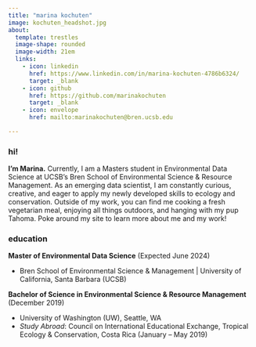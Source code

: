 ```yaml
---
title: "marina kochuten"
image: kochuten_headshot.jpg
about:
  template: trestles
  image-shape: rounded
  image-width: 21em
  links:
    - icon: linkedin
      href: https://www.linkedin.com/in/marina-kochuten-4786b6324/
      target: _blank
    - icon: github
      href: https://github.com/marinakochuten
      target: _blank
    - icon: envelope
      href: mailto:marinakochuten@bren.ucsb.edu

---
```

::: darkbrown-text
### hi!

**I’m Marina.** Currently, I am a Masters student in Environmental Data Science at UCSB’s Bren School of Environmental Science & Resource Management. As an emerging data scientist, I am constantly curious, creative, and eager to apply my newly developed skills to ecology and conservation. Outside of my work, you can find me cooking a fresh vegetarian meal, enjoying all things outdoors, and hanging with my pup Tahoma. Poke around my site to learn more about me and my work! 

### education

**Master of Environmental Data Science** (Expected June 2024)

- Bren School of Environmental Science & Management | University of California, Santa Barbara (UCSB)


**Bachelor of Science in Environmental Science & Resource Management** (December 2019)

- University of Washington (UW), Seattle, WA
- *Study Abroad*: Council on International Educational Exchange, Tropical Ecology & Conservation, Costa Rica (January – May 2019)
:::
